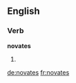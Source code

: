 ==English==

===Verb===
'''novates'''

# {{en-third-person singular of|novate}}

[[de:novates]]
[[fr:novates]]